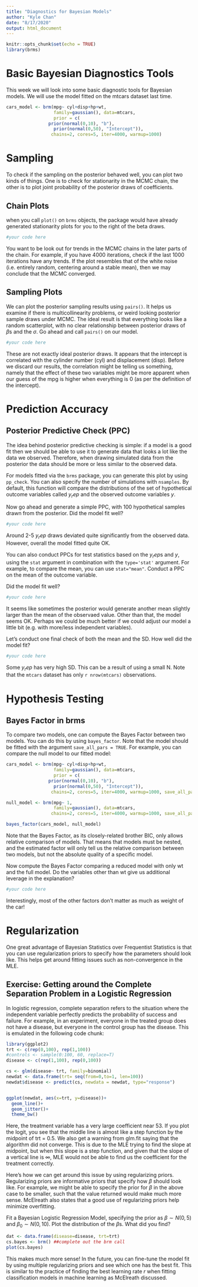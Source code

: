```yaml
---
title: "Diagnostics for Bayesian Models"
author: "Kyle Chan"
date: "8/17/2020"
output: html_document
---
```


```r
knitr::opts_chunk$set(echo = TRUE)
library(brms)
```

# Basic Bayesian Diagnostics Tools
This week we will look into some basic diagnostic tools for Bayesian models. We will use the model fitted on the mtcars dataset last time.
```r
cars_model <- brm(mpg~ cyl+disp+hp+wt, 
                  family=gaussian(), data=mtcars,
                  prior = c(
                prior(normal(0,10), "b"),
                  prior(normal(0,50), "Intercept")),
                 chains=2, cores=5, iter=4000, warmup=1000)
```
# Sampling
To check if the sampling on the posterior behaved well, you can plot two kinds of things. One is to check for stationarity in the MCMC chain, the other is to plot joint probability of the posterior draws of coefficients.

## Chain Plots
when you call `plot()` on `brms` objects, the package would have already generated stationarity plots for you to the right of the beta draws.

```r
#your code here
```
You want to be look out for trends in the MCMC chains in the later parts of the chain. For example, if you have 4000 iterations, check if the last 1000 iterations have any trends. If the plot resembles that of the white noise (i.e. entirely random, centering around a stable mean), then we may conclude that the MCMC converged.

## Sampling Plots
We can plot the posterior sampling results using `pairs()`. It helps us examine if there is multicollinearity problems, or weird looking posterior sample draws under MCMC. The ideal result is that everything looks like a random scatterplot, with no clear relationship between posterior draws of $\beta$s and the $\sigma$. Go ahead and call `pairs()` on our model. 
```r
#your code here
```
These are not exactly ideal posterior draws. It appears that the intercept is correlated with the cylinder number (cyl) and displacement (disp). Before we discard our results, the correlation might be telling us something, namely that the effect of these two variables might be more apparent when our guess of the mpg is higher when everything is 0 (as per the definition of the intercept).

# Prediction Accuracy

## Posterior Predictive Check (PPC)
The idea behind posterior predictive checking is simple: if a model is a good fit then we should be able to use it to generate data that looks a lot like the data we observed. Therefore, when drawing simulated data from the posterior the data should be more or less similar to the observed data.

For models fitted via the `brms` package, you can generate this plot by using `pp_check`. You can also specify the number of simulations with `nsamples`. By default, this function will compare the distributions of the set of hypothetical outcome variables called $y_rep$ and the observed outcome variables $y$.

Now go ahead and generate a simple PPC, with 100 hypothetical samples drawn from the posterior. Did the model fit well?
```r
#your code here
```

Around 2-5 $y_rep$ draws deviated quite significantly from the observed data. However, overall the model fitted quite OK.

You can also conduct PPCs for test statistics based on the $y_rep$s and $y$, using the `stat` argument in combination with the `type='stat'` argument. For example, to compare the mean, you can use `stat="mean"`. Conduct a PPC on the mean of the outcome variable.

Did the model fit well?
```r
#your code here
```
It seems like sometimes the posterior would generate another mean slightly larger than the mean of the observaed value. Other than that, the model seems OK. Perhaps we could be much better if we could adjust our model a little bit (e.g. with more/less independent variables).

Let's conduct one final check of both the mean and the SD. How well did the model fit?
```r
#your code here
```
Some $y_rep$ has very high SD. This can be a result of using a small N. Note that the `mtcars` dataset has only `r nrow(mtcars)` observations.

# Hypothesis Testing

## Bayes Factor in brms
To compare two models, one can compute the Bayes Factor between two models. You can do this by using `bayes_factor`. Note that the model should be fitted with the argument `save_all_pars = TRUE`. For example, you can compare the null model to our fitted model:
```r
cars_model <- brm(mpg~ cyl+disp+hp+wt, 
                  family=gaussian(), data=mtcars,
                  prior = c(
                prior(normal(0,10), "b"),
                  prior(normal(0,50), "Intercept")),
                 chains=2, cores=5, iter=4000, warmup=1000, save_all_pars = TRUE)

null_model <- brm(mpg~ 1, 
                  family=gaussian(), data=mtcars,
                 chains=2, cores=5, iter=4000, warmup=1000, save_all_pars = TRUE)

bayes_factor(cars_model, null_model)
```
Note that the Bayes Factor, as its closely-related brother BIC, only allows relative comparison of models. That means that models must be nested, and the estimated factor will only tell us the relative comparison between two models, but not the absolute quality of a specific model.

Now compute the Bayes Factor comparing a reduced model with only wt and the full model. Do the variables other than wt give us additional leverage in the explanation?
```r
#your code here
```
Interestingly, most of the other factors don't matter as much as weight of the car!

# Regularization
One great advantage of Bayesian Statistics over Frequentist Statistics is that you can use regularization priors to specify how the parameters should look like. This helps get around fitting issues such as non-convergence in the MLE.

## Exercise: Getting around the Complete Separation Problem in a Logistic Regression
In logistic regression, complete separation refers to the situation where the independent variable perfectly predicts the probability of success and failure. For example, in an experiment, everyone in the treated group does not have a disease, but everyone in the control group has the disease. This is emulated in the following code chunk:

```r
library(ggplot2)
trt <- c(rep(0,100), rep(1,100))
#controls <- sample(0:100, 60, replace=T)
disease <- c(rep(1,100), rep(0,100))

cs <- glm(disease~ trt, family=binomial)
newdat <- data.frame(trt= seq(from=0,to=1, len=100))
newdat$disease <- predict(cs, newdata = newdat, type="response")


ggplot(newdat, aes(x=trt, y=disease))+
  geom_line()+
  geom_jitter()+
  theme_bw()
```
Here, the treatment variable has a very large coefficient near 53. If you plot the logit, you see that the middle line is almost like a step function by the midpoint of trt = 0.5. We also get a warning from glm.fit saying that the algorithm did not converge. This is due to the MLE trying to find the slope at midpoint, but when this slope is a step function, and given that the slope of a vertical line is $\infty$, MLE would not be able to find us the coefficient for the treatment correctly.

Here's how we can get around this issue by using regularizing priors. Regularizing priors are informative priors that specify how $\beta$ should look like. For example, we might be able to specify the prior for $\beta$ in the above case to be smaller, such that the value returned would make much more sense. McElreath also states that a good use of regularizing priors help minimize overfitting.

Fit a Bayesian Logistic Regression Model, specifying the prior as $\beta \sim N(0,5)$ and $\beta_0 \sim N(0,10)$. Plot the distribution of the $\beta$s. What did you find?


```r
dat <- data.frame(disease=disease, trt=trt)
cs.bayes <- brm() ##complete out the brm call
plot(cs.bayes)
```

This makes much more sense! In the future, you can fine-tune the model fit by using multiple regularizing priors and see which one has the best fit. This is similar to the practice of finding the best learning rate $r$ when fitting classification models in machine learning as McElreath discussed.

